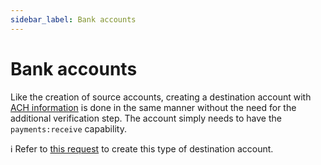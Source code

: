 ```yaml
---
sidebar_label: Bank accounts
---
```


# Bank accounts
Like the creation of source accounts, creating a destination account
with [ACH information](/guides/source-accounts/create-a-source-account#ach-accounts)
is done in the same manner without the need for the additional verification step. The account
simply needs to have the `payments:receive` capability.

ℹ️ Refer to [this request](/guides/source-accounts/create-a-source-account#request) to
create this type of destination account.
